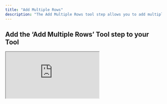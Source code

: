 ```yaml
---
title: "Add Multiple Rows"
description: "The Add Multiple Rows tool step allows you to add multiple rows to your Google Sheet"
---
```


## Add the ‘Add Multiple Rows’ Tool step to your Tool

<div style={{
  position: "relative",
  boxSizing: "content-box",
  maxHeight: "100vh",
  width: "100%",
  aspectRatio: "1.7431192660550459",
  padding: "24px 0"
}}>
  <iframe
    src="https://app.supademo.com/embed/cmecd5qc86ma0h3py6qr0t7to?embed_v=2&utm_source=embed"
    loading="lazy"
    title="Google Sheets Add Multiple Rows"
    allow="clipboard-write"
    webkitallowfullscreen="true"
    mozallowfullscreen="true"
    allowFullScreen
    style={{
      position: "absolute",
      top: 0,
      left: 0,
      width: "100%",
      height: "100%",
      border: "3px solid #5E43CE",
      borderRadius: "10px",
      objectFit: "cover"
    }}
  />
</div>


You can add the ‘Add Multiple Rows’ Tool step to your Tool by:

1. Creating a new Tool, then searching for the ‘Add Multiple Rows’ Tool step
2. Click ‘Expand’ to see the full Tool step
3. Using the dropdown menu:
    - Select the Google account you would like to use.
    - Select the Drive you would like to use (defaults to "My Drive").
    - Select the Spreadsheet you would like to add the row to.
    - Select the worksheet you would like to add the row to.
4. Enter the new Row Values. This should be an array of arrays.
    <Note>Example: `[["John Doe", "john.doe@example.com", "123 Main St"], ["Jane Doe", "jane.doe@example.com", "456 Main St"]]`</Note>
5. Check whether to reset the row formatting.
6. Click 'Run step' to test out the Tool


## Using in an Agent

There are 3 ways to configure the tool step when using in an agent

<Tabs>
  <Tab title="Using dropdown menus">
    This is the easiest way to configure the tool step. You can select the Drive, Spreadsheet and Worksheet from a list of options via the dropdown menu. 

        ![Google Sheets Add multiple rows](/images/gs-add-multiple-rows-eg-1.png)
        

  </Tab>
  <Tab title="Using input variables">
  This option offers the most flexibility - you can use the same tool step for multiple Google Sheets, however you will need to manually provide the necessary Google Sheet IDs.

    ![Google Sheets Add multiple rows](/images/gs-add-multiple-rows-eg-2.png)

  </Tab>
  <Tab title="Mix of dropdown menus and input variables">
  This option offers the best of both worlds. You can use the dropdown menu to select the Drive, Spreadsheet and Worksheet, and then use an input variable for "Row Values" to allow the agent to dynamically insert data to your Google sheet.

    ![Google Sheets Add multiple rows](/images/gs-add-multiple-rows-eg-3.png)
  </Tab>
</Tabs>


## Parameters

<ParamField path="Drive" type="string">
  The Drive you want to use. By default, the tool uses "My Drive".
</ParamField>

<ParamField path="Spreadsheet ID" type="string" required>
  To get the spreadsheet ID, navigate to your Google Sheet and copy the ID from the URL (the long string between `/d/` and `/edit`).
  <Tip> [You can use this tool to parse the worksheet, spreadsheet and drive IDs from a url](https://app.relevanceai.com/notebook/f1db6c/d64db999bc25-4ea0-b926-30b350f69243/01e4918b-6c0a-423d-8daa-a625ced25e23)</Tip>
</ParamField>

<ParamField path="Worksheet ID" type="string" required>
  To get the worksheet ID, open the specific worksheet you want to use and copy the ID from the URL (appears after `#gid=`).
  <Tip> [You can also use this tool to parse the worksheet, spreadsheet and drive IDs from a url](https://app.relevanceai.com/notebook/f1db6c/d64db999bc25-4ea0-b926-30b350f69243/01e4918b-6c0a-423d-8daa-a625ced25e23)</Tip>
</ParamField>

<ParamField path="Row Values" type="array of arrays">
  The data being inserted will need to be in an array of arrays format.
  
  **Example:** 
  ```json
  [
    ["John Doe", "john.doe@example.com", "123 Main St"], // row 1
    ["Jane Doe", "jane.doe@example.com", "456 Main St"] // row 2
    // ...
  ]
  ```
</ParamField>

<ParamField path="Reset Row Formatting" type="boolean">
  If this option is unchecked, the format will be preserved when inserting data. If this option is checked, the data will be inserted as plain text.
</ParamField>

## What is an array of arrays?

An array is a data structure similar to a CSV row, where each element is separated by a comma, and the entire row is enclosed in square brackets.
An array can have many different types of data, including strings, numbers, <Tooltip tip="true or false">booleans</Tooltip>, and even other arrays.


```json
["Dog", 1, true]
```

An array of arrays is just multiple arrays put together. This is what an array of arrays looks like:

```json
[
  ["Column 1 Row 1", "Column 2 Row 1", "Column 3 Row 1"],
  ["Column 1 Row 2", "Column 2 Row 2", "Column 3 Row 2"],
  ["Column 1 Row 3", "Column 2 Row 3", "Column 3 Row 3"]
]
```
When you combine multiple arrays together, you can see that the data is structured like a Google Sheet.



### Playground
<div style={{
  position: "relative",
  width: "100%",
  height: "50vh",
  minHeight:"300px",
  border: "3px solid #5E43CE",
  borderRadius: "10px",
}}>
  <iframe src="https://app.relevanceai.com/form/f1db6c/89c69a15-1042-4524-886e-cca4e5a0dddb?version=latest&hideLogo=true&guidanceTipText=%F0%9F%91%86+Use+this+tool+to+help+you+understand+what+an+array+of+arrays+is" 
  style={{ 
    width: "100%", 
    height: "100%",
    border: "none",
  }}/>
</div>



## Frequently asked questions (FAQs)

<AccordionGroup>
<Accordion title="What is the difference between using the green input variables and the dropdown menu?">
    **The dropdown menu is the easiest way to configure the tool step**. You can select the Drive, Spreadsheet and Worksheet from a list of options via the dropdown menu. 
    
    **The input variables offer more flexibility** e.g. you can use the same tool step for multiple Google Sheets, however you will need to manually provide the necessary Google Sheet IDs.
</Accordion>
<Accordion title="Can I use a mix of both dropdown menu and green input variables?">

    If you are using the tool in an agent, this is the recommended approach. You can use the dropdown menu to select the fields that don't need to change (the ID fields), and then use the green input variables for "Row Values" to allow the agent to dynamically retrieve data from your Google sheet.

    <Warning>If you are only using the input variables, you will need to provide the necessary Google Sheet IDs for the tool step to function properly. At the minimum, this includes the spreadsheet ID and the worksheet ID.</Warning>
</Accordion>
</AccordionGroup>



